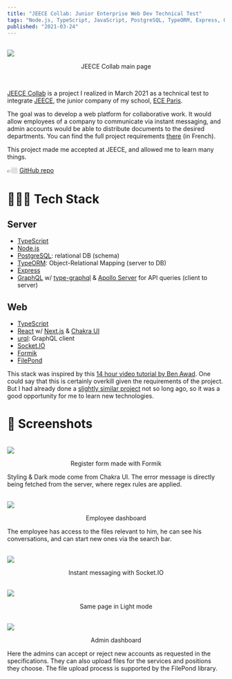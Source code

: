 ```yaml
---
title: "JEECE Collab: Junior Enterprise Web Dev Technical Test"
tags: "Node.js, TypeScript, JavaScript, PostgreSQL, TypeORM, Express, GraphQL, TypeGraphQL, Apollo GraphQL, React, Next.js, Chakra UI, urql, Socket.IO, Formik, FilePond"
published: "2021-03-24"
---
```


<br />
<img src="https://raw.githubusercontent.com/ben-clem/portfolio-blog/master/public/static/img/posts/JEECE-collab/Screenshot 2022-05-04 at 15-05-16 Screenshot.png" />
<p align="center" style={{ textDecoration: "underline" }}>
  JEECE Collab main page
</p>
<br />

[JEECE Collab](https://github.com/ben-clem/JEECE-collab) is a project I realized in March 2021 as a technical test to integrate [JEECE](https://jeece.fr/), the junior company of my school, [ECE Paris](https://en.wikipedia.org/wiki/%C3%89cole_centrale_d%27%C3%A9lectronique).

The goal was to develop a web platform for collaborative work. It would allow employees of a company to communicate via instant messaging, and admin accounts would be able to distribute documents to the desired departments. You can find the full project requirements [there](https://github.com/ben-clem/JEECE-collab/blob/master/instructions.pdf) (in French).

This project made me accepted at JEECE, and allowed me to learn many things.

👉🏼 [GitHub repo](https://github.com/ben-clem/JEECE-collab)

# 👨🏻‍🔧 Tech Stack

## Server

- [TypeScript](https://www.typescriptlang.org/)
- [Node.js](https://nodejs.org)
- [PostgreSQL](https://www.postgresql.org/): relational DB (schema)
- [TypeORM](https://typeorm.io/): Object-Relational Mapping (server to DB)
- [Express](https://expressjs.com/)
- [GraphQL](https://graphql.org/) w/ [type-graphql](https://typegraphql.com) & [Apollo Server](https://www.apollographql.com/docs/apollo-server) for API queries (client to server)

## Web

- [TypeScript](https://www.typescriptlang.org/)
- [React](https://reactjs.org/) w/ [Next.js](https://nextjs.org/) & [Chakra UI](https://chakra-ui.com/)
- [urql](https://formidable.com/open-source/urql/): GraphQL client
- [Socket.IO](https://socket.io/)
- [Formik](https://formik.org/)
- [FilePond](https://pqina.nl/filepond/)

This stack was inspired by this [14 hour video tutorial by Ben Awad](https://www.youtube.com/watch?v=I6ypD7qv3Z8). One could say that this is certainly overkill given the requirements of the project. But I had already done a [slightly similar project](/projects/node-messenger) not so long ago, so it was a good opportunity for me to learn new technologies.

# 📸 Screenshots

<br />
<img src="https://raw.githubusercontent.com/ben-clem/portfolio-blog/master/public/static/img/posts/JEECE-collab/Screenshot 2022-05-04 at 15-00-51 Screenshot.png" />
<p align="center" style={{ textDecoration: "underline" }}>
  Register form made with Formik
</p>

Styling & Dark mode come from Chakra UI. The error message is directly being fetched from the server, where regex rules are applied.

<br />
<img src="https://raw.githubusercontent.com/ben-clem/portfolio-blog/master/public/static/img/posts/JEECE-collab/Screenshot 2022-05-04 at 15-05-16 Screenshot.png" />
<p align="center" style={{ textDecoration: "underline" }}>
  Employee dashboard
</p>

The employee has access to the files relevant to him, he can see his conversations, and can start new ones via the search bar.

<br />
<img src="https://raw.githubusercontent.com/ben-clem/portfolio-blog/master/public/static/img/posts/JEECE-collab/Screenshot 2022-05-04 at 15-16-20 Screenshot.png" />
<p align="center" style={{ textDecoration: "underline" }}>
  Instant messaging with Socket.IO
</p>

<br />
<img src="https://raw.githubusercontent.com/ben-clem/portfolio-blog/master/public/static/img/posts/JEECE-collab/Screenshot 2022-05-04 at 15-16-30 Screenshot.png" />
<p align="center" style={{ textDecoration: "underline" }}>
  Same page in Light mode
</p>

<br />
<img src="https://raw.githubusercontent.com/ben-clem/portfolio-blog/master/public/static/img/posts/JEECE-collab/Screenshot 2022-05-04 at 15-02-44 Screenshot.png" />
<p align="center" style={{ textDecoration: "underline" }}>
  Admin dashboard
</p>

Here the admins can accept or reject new accounts as requested in the specifications. They can also upload files for the services and positions they choose. The file upload process is supported by the FilePond library.
